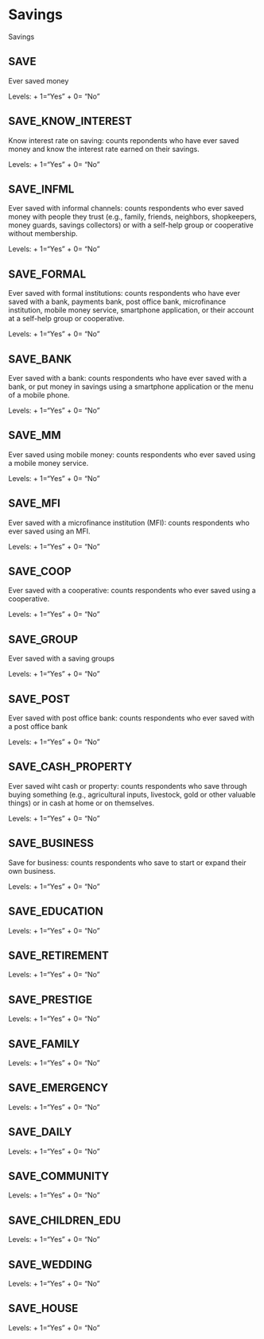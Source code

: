 # Savings

Savings

## SAVE
Ever saved money

Levels: 
+ 1="Yes"
+ 0= "No"

## SAVE_KNOW_INTEREST
Know interest rate on saving: counts repondents who have ever saved money and know the interest rate earned on their savings.

Levels: 
+ 1="Yes"
+ 0= "No"

## SAVE_INFML
Ever saved with informal channels: counts respondents  who ever saved money with people they trust (e.g., family, friends, neighbors, shopkeepers, money guards, savings collectors) or with a self-help group or cooperative without membership.

Levels: 
+ 1="Yes"
+ 0= "No"

## SAVE_FORMAL 
Ever saved with formal institutions: counts respondents who have ever saved with a bank, payments bank, post office bank, microfinance institution, mobile money service, smartphone application, or their account at a self-help group or cooperative. 

Levels: 
+ 1="Yes"
+ 0= "No"

## SAVE_BANK
Ever saved with a bank: counts respondents who have ever saved with a bank, or put money in savings using a smartphone application or the menu of a mobile phone.

Levels: 
+ 1="Yes"
+ 0= "No"

## SAVE_MM
Ever saved using mobile money: counts respondents who ever saved using a mobile money service.

Levels: 
+ 1="Yes"
+ 0= "No"

## SAVE_MFI
Ever saved with a microfinance institution (MFI): counts respondents who ever saved using an MFI.

Levels: 
+ 1="Yes"
+ 0= "No"

## SAVE_COOP
Ever saved with a cooperative: counts respondents who ever saved using a cooperative.

Levels: 
+ 1="Yes"
+ 0= "No"

## SAVE_GROUP
Ever saved with a saving groups

Levels: 
+ 1="Yes"
+ 0= "No"

## SAVE_POST
Ever saved with post office bank: counts respondents who ever saved with a post office bank

Levels: 
+ 1="Yes"
+ 0= "No"

## SAVE_CASH_PROPERTY
Ever saved wiht cash or property: counts respondents who save through buying something (e.g., agricultural inputs, livestock, gold or other valuable things) or in cash at home or on themselves. 

Levels: 
+ 1="Yes"
+ 0= "No"

## SAVE_BUSINESS
Save for business: counts respondents who save to start or expand their own business.

Levels: 
+ 1="Yes"
+ 0= "No"

## SAVE_EDUCATION

Levels: 
+ 1="Yes"
+ 0= "No"

## SAVE_RETIREMENT

Levels: 
+ 1="Yes"
+ 0= "No"

## SAVE_PRESTIGE
Levels: 
+ 1="Yes"
+ 0= "No"

## SAVE_FAMILY
Levels: 
+ 1="Yes"
+ 0= "No"

## SAVE_EMERGENCY
Levels: 
+ 1="Yes"
+ 0= "No"

## SAVE_DAILY
Levels: 
+ 1="Yes"
+ 0= "No"

## SAVE_COMMUNITY
Levels: 
+ 1="Yes"
+ 0= "No"

## SAVE_CHILDREN_EDU
Levels: 
+ 1="Yes"
+ 0= "No"

## SAVE_WEDDING
Levels: 
+ 1="Yes"
+ 0= "No"

## SAVE_HOUSE
Levels: 
+ 1="Yes"
+ 0= "No"
